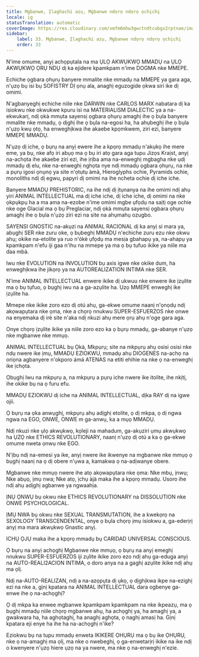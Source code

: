 ```yaml
---
title: Mgbanwe, Ịlaghachi azụ, Mgbanwe ndọrọ ndọrọ ọchịchị
locale: ig
statusTranslation: automatic
coverImage: https://res.cloudinary.com/xmfm6mhw3gwctndtcubgx2rptnae/image/upload/v1740337243/small_cover_educacion_fundamental_a051170f1c.webp
sidebar:
    label: 33. Mgbanwe, Ịlaghachi azụ, Mgbanwe ndọrọ ndọrọ ọchịchị
    order: 33
---
```

N'ime omume, anyị achọpụtala na ma ỤLỌ AKWỤKWỌ MMADỤ na ỤLỌ AKWỤKWỌ ỌRỤ NDỤ dị ka ejidere kpamkpam n'ime DOGMA nke MMEPE.

Echiche ọgbara ọhụrụ banyere mmalite nke mmadụ na MMEPE ya gara aga, n'ụzọ bụ isi bụ SOFISTRY DỊ ọnụ ala, anaghị eguzogide ọkwa siri ike dị omimi.

N'agbanyeghị echiche niile nke DARWIN nke CARLOS MARX nabatara dị ka isiokwu nke okwukwe kpuru ìsì na MATERIALISM DIALECTIC ya a na-ekwukarị, ndị ọkà mmụta sayensị ọgbara ọhụrụ amaghị ihe ọ bụla banyere mmalite nke mmadụ, ọ dịghị ihe ọ bụla na-egosi ha, ha ahụbeghị ihe ọ bụla n'ụzọ kwụ ọtọ, ha enweghịkwa ihe akaebe kpọmkwem, ziri ezi, banyere MMEPE MMADỤ.

N'ụzọ dị iche, ọ bụrụ na anyị ewere ihe a kpọrọ mmadụ n'akụkọ ihe mere eme, ya bụ, nke afọ iri abụọ ma ọ bụ iri atọ gara aga tupu Jizọs Kraịst, anyị na-achọta ihe akaebe ziri ezi, ihe ịrịba ama na-enweghị mgbagha nke ụdị mmadụ dị elu, nke na-enweghị nghọta nye ndị mmadụ ọgbara ọhụrụ, na nke a pụrụ igosi ọnụnọ ya site n'ọtụtụ àmà, Hieroglyphs ochie, Pyramids ochie, monoliths ndị dị egwu, papyri dị omimi na ihe ncheta ochie dị iche iche.

Banyere MMADỤ PREHISTORIC, na ihe ndị dị ịtụnanya na ihe omimi ndị ahụ yiri ANIMAL INTELLECTUAL ma dị iche iche, dị iche iche, dị omimi na nke ọkpụkpụ ha a ma ama na-ezobe n'ime omimi mgbe ụfọdụ na saịtị oge ochie nke oge Glacial ma ọ bụ Preglaciar, ndị ọkà mmụta sayensị ọgbara ọhụrụ amaghị ihe ọ bụla n'ụzọ ziri ezi na site na ahụmahụ ozugbo.

SAYENSI GNOSTIC na-akụzi na ANIMAL RACIONAL dị ka anyị si mara ya, abụghị SER nke zuru oke, ọ bụbeghị MMADỤ n'echiche zuru ezu nke okwu ahụ; okike na-etolite ya ruo n'ókè ụfọdụ ma mesịa gbahapụ ya, na-ahapụ ya kpamkpam n'efu iji gaa n'ihu na mmepe ya ma ọ bụ tufuo ikike ya niile ma daa mbà.

Iwu nke EVOLUTION na INVOLUTION bụ axis igwe nke okike dum, ha enweghịkwa ihe jikọrọ ya na AUTOREALIZATION INTIMA nke SER.

N'ime ANIMAL INTELLECTUAL enwere ikike dị ukwuu nke enwere ike ịzụlite ma ọ bụ tụfuo, ọ bụghị iwu na a ga-azụlite ha. Ụzọ MMEPE enweghị ike ịzụlite ha.

Mmepe nke ikike zoro ezo dị otú ahụ, ga-ekwe omume naanị n'ọnọdụ ndị akọwapụtara nke ọma, nke a chọrọ nnukwu SUPER-ESFUERZOS nke onwe na enyemaka dị irè site n'aka ndị nkuzi ahụ mere ọrụ ahụ n'oge gara aga.

Onye chọrọ ịzụlite ikike ya niile zoro ezo ka ọ bụrụ mmadụ, ga-abanye n'ụzọ nke mgbanwe nke mmụọ.

ANIMAL INTELLECTUAL bụ Ọkà, Mkpụrụ; site na mkpụrụ ahụ osisi osisi nke ndụ nwere ike ịmụ, MMADỤ EZIOKWU, mmadụ ahụ DIOGENES na-achọ na oriọna agbanyere n'okporo ámá ATENAS na etiti ehihie na nke ọ na-enweghị ike ịchọta.

Ọbụghị Iwu na mkpụrụ a, na mkpụrụ a pụrụ iche nwere ike itolite, ihe nkịtị, ihe okike bụ na ọ furu efu.

MMADỤ EZIOKWU dị iche na ANIMAL INTELLECTUAL, dịka RAY dị na igwe ojii.

Ọ bụrụ na ọka anwụghị, mkpụrụ ahụ adịghị etolite, ọ dị mkpa, ọ dị ngwa ngwa na EGO, ONWE, ONWE m ga-anwụ, ka a mụọ MMADỤ.

Ndị nkuzi nke ụlọ akwụkwọ, kọleji na mahadum, ga-akụziri ụmụ akwụkwọ ha ỤZỌ nke ETHICS REVOLUTIONARY, naanị n'ụzọ dị otú a ka ọ ga-ekwe omume nweta ọnwụ nke EGO.

N'ịbụ ndị na-emesi ya ike, anyị nwere ike ikwenye na mgbanwe nke mmụọ ọ bụghị naanị na ọ dị obere n'ụwa a, kamakwa ọ na-adịwanye obere.

Mgbanwe nke mmụọ nwere ihe atọ akọwapụtara nke ọma: Nke mbụ, ịnwụ; Nke abụọ, ịmụ nwa; Nke atọ, ịchụ àjà maka ihe a kpọrọ mmadụ. Usoro ihe ndị ahụ adịghị agbanwe ya ngwaahịa.

ỊNỤ ỌNWỤ bụ okwu nke ETHICS REVOLUTIONARY na DISSOLUTION nke ONWE PSYCHOLOGICAL.

ỊMỤ NWA bụ okwu nke SEXUAL TRANSMUTATION, ihe a kwekọrọ na SEXOLOGY TRANSCENDENTAL, onye ọ bụla chọrọ ịmụ isiokwu a, ga-ederịrị anyị ma mara akwụkwọ Gnastic anyị.

ICHỤ ỌJỤ maka ihe a kpọrọ mmadụ bụ CARIDAD UNIVERSAL CONSCIOUS.

Ọ bụrụ na anyị achọghị Mgbanwe nke mmụọ, ọ bụrụ na anyị emeghị nnukwu SUPER-ESFUERZOS iji zụlite ikike zoro ezo ndị ahụ ga-eduga anyị na AUTO-REALI2ACION INTIMA, o doro anya na a gaghị azụlite ikike ndị ahụ ma ọlị.

Ndị na-AUTO-REALIZAN, ndị a na-azọpụta dị ụkọ, ọ dịghịkwa ikpe na-ezighị ezi na nke a, gịnị kpatara na ANIMAL INTELLECTUAL dara ogbenye ga-enwe ihe ọ na-achọghị?

Ọ dị mkpa ka enwee mgbanwe kpamkpam kpamkpam na nke ikpeazụ, ma ọ bụghị mmadụ niile chọrọ mgbanwe ahụ, ha achọghị ya, ha amaghị ya, a gwakwara ha, ha aghọtaghị, ha anaghị aghọta, ọ naghị amasị ha. Gịnị kpatara eji enye ha ihe ha na-achọghị n'ike?

Eziokwu bụ na tupu mmadụ enweta IKIKERE ỌHỤRỤ ma ọ bụ ike ỌHỤRỤ, nke ọ na-amaghị ma ọlị, ma nke o nwebeghị, ọ ga-enwetarịrị ikike na ike ndị o kwenyere n'ụzọ hiere ụzọ na ya nwere, ma nke ọ na-enweghị n'ezie.

